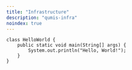 ```yaml
---
title: "Infrastructure"
description: "qumis-infra"
noindex: true
---
```

```shell
class HelloWorld {
    public static void main(String[] args) {
        System.out.println("Hello, World!");
    }
}
```

